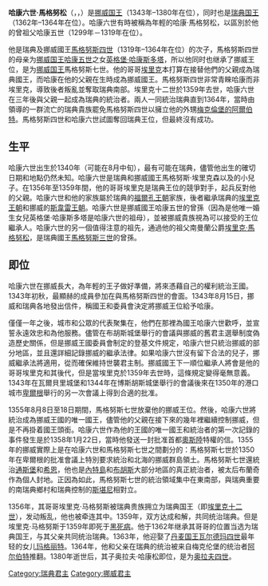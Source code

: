 {{Infobox royalty
| name        = 哈康六世·馬格努松
| image       = GelreNorge.jpg
| succession  = [[挪威国王|挪威国王]]
| reign       = 1343年（实际是从1355年） – 1380年
| predecessor = [[马格努斯七世|马格努斯七世]]
| successor   = [[奥拉夫四世|奥拉夫四世]]
| succession1 = [[瑞典国王|瑞典国王]]
| reign1      = 1362年 – 1364年
| predecessor1= [[马格努斯四世_(瑞典国王)|马格努斯四世]]
| successor1  = [[阿尔伯特_(瑞典国王)|阿尔伯特]]
| heir        = [[奥拉夫二世·哈康松|奥拉夫四世·哈康松]]
| house       = [[福尔孔王朝|福尔孔王朝]]
| father      = [[马格努斯四世_(瑞典国王)|马格努斯四世]]
| mother      = [[那慕爾的布蘭卡|那慕爾的布蘭卡]]
| birth_date  = 1340年
| birth_place = [[瑞典|瑞典]]
| death_date  = 1380年
| death_place = [[奥斯陆|奥斯陆]] 
}}
'''哈康六世·馬格努松'''（{{lang-no|Håkon VI Magnusson}}，{{lang-sv|Håkan Magnusson}}，{{bd|1340年||1380年|9月11日}}）是[[挪威国王|挪威国王]]（1343年–1380年在位），同时也是[[瑞典国王|瑞典国王]]（1362年–1364年在位）。哈康六世有時被稱為年輕的哈康·馬格努松，以區別於他的曾祖父哈康五世（1299年－1319年在位）。

他是瑞典及挪威國王[[马格努斯七世|馬格努斯四世]]（1319年–1364年在位）的次子，馬格努斯四世的母亲为[[挪威国王|挪威国王]][[哈康五世|哈康五世]]之女[[英格堡·哈康斯多塔|英格堡·哈康斯多塔]]，所以他同时也继承了挪威王位，是为[[挪威国王|挪威国王]]馬格努斯七世。他的哥哥[[埃里克十二世|埃里克]]本打算在接替他們的父親成為瑞典國王，而哈康在他的父親在生時成為挪威國王。馬格努斯四世非常青睞哈康而非埃里克，導致後者叛亂並奪取瑞典南部。埃里克十二世於1359年去世，哈康六世在三年後與父親一起成為瑞典的統治者。兩人一同統治瑞典直到1364年，當時由{{link-en|博·瓊森|Bo Jonsson (Grip)}}領導的一群流亡的瑞典貴族罷免馬格努斯四世以擁立他的外甥[[阿爾伯特_(瑞典國王)|梅克倫堡的阿爾伯特]]。馬格努斯四世和哈康六世試圖奪回瑞典王位，但最終沒有成功。

==生平==
哈康六世出生於1340年（可能在8月中旬），最有可能在瑞典，儘管他出生的確切日期和地點仍然未知。哈康六世是瑞典和挪威國王馬格努斯·埃里克森以及{{link-en|那慕爾的布蘭卡|Blanche of Namur}}的小兒子。在1356年至1359年間，他的哥哥埃里克是瑞典王位的競爭對手，起兵反對他的父親。哈康六世和他的家族屬於瑞典的[[福爾孔王朝|福爾孔王朝]]家族，後者繼承瑞典的[[埃里克王朝|埃里克王朝]]和挪威的[[斯韋雷王朝|斯韋雷王朝]]。哈康六世是挪威國王哈康五世的曾孫（因為是他唯一婚生女兒英格堡·哈康斯多塔是哈康六世的祖母），並被挪威貴族視為可以接受的王位繼承人。哈康六世的另一個值得注意的祖先，通過他的祖父南曼蘭公爵[[埃里克·馬格努松|埃里克·馬格努松]]，是瑞典國王[[馬格努斯·拉杜洛斯|馬格努斯三世]]的曾孫。

==即位==
哈康六世在挪威長大，為年輕的王子做好準備，將來憑藉自己的權利統治王國。1343年初秋，{{link-en|挪威王國委員會|Riksråd}}最顯赫的成員參加在{{link-en|瓦爾貝里城堡|Varberg Fortress}}與馬格努斯四世的會面。1343年8月15日，挪威和瑞典各地發出信件，稱國王和委員會決定將挪威王位給予哈康。

僅僅一年之後，城市和公眾的代表聚集在{{link-en|布胡斯城堡|Bohus Fortress}}，他們在那裡為國王哈康六世歡呼，並宣誓永遠效忠和為他服務。儘管在布胡斯城堡舉行的會議與挪威的舊君主選舉制度偽造歷史關係，但是挪威王國委員會制定的登基文件規定，哈康六世只統治挪威的部分地區，並且還詳細記錄挪威的繼承法律。如果哈康六世沒有留下合法的兒子，挪威繼承法將適用，從而確保維持世襲君主制。挪威國王下一順位繼承人將會是他的哥哥埃里克和其後代，但是當埃里克於1359年去世時，這條規定變得毫無意義。1343年在瓦爾貝里城堡和1344年在博斯胡斯城堡舉行的會議後來在1350年的港口城市[[卑爾根|卑爾根]]舉行的另一次會議上得到合適的批准。

1355年8月8日至18日期間，馬格努斯七世放棄他的挪威王位。然後，哈康六世將統治成為挪威王國的唯一國王，儘管他的父親在接下來的幾年裡繼續控制挪威，但是不再掛着國王頭銜。哈康六世作為他的王國的唯一國王和統治者的第一次記錄的事件發生是於1358年1月22日，當時他發送一封批准首都[[奧斯陸|奧斯陸]]特權的信。1355年的挪威實際上是在哈康六世和馬格努斯七世之間劃分的：馬格努斯七世於1350年在卑爾根的批准會議上特別要求統治{{link-en|霍洛加蘭|Hålogaland}}和北海的挪威群島領土。馬格努斯七世還統治[[通斯堡|通斯堡]]和[[希恩|希恩]]，他也是[[內特島|內特島]]和[[布胡斯|布胡斯]]大部分地區的真正統治者，被太后布蘭奇作為個人封地。正因為如此，馬格努斯七世的統治領域集中在東南部，與瑞典重要的南瑞典鄉村和瑞典控制的[[斯堪尼|斯堪尼]]相對立。

1356年，其哥哥埃里克·马格努斯被瑞典贵族拥立为瑞典国王（即[[埃里克十二世|埃里克十二世]]），发动叛乱，他也被牵连其中。1359年，双方达成和解，共同统治瑞典。但是埃里克·马格努斯于1359年即死于[[黑死病|黑死病]]。他于1362年继承其哥哥的位置当选为瑞典国王，与其父亲共同统治瑞典。1363年，他迎娶了[[丹麦国王|丹麦国王]][[瓦尔德玛四世|瓦尔德玛四世]]最年轻的女儿[[玛格丽特一世|玛格丽特]]。1364年，他和父亲在瑞典的统治被来自梅克伦堡的统治者[[阿尔伯特_(瑞典国王)|阿尔伯特]]推翻。1380年逝世后，其子奥拉夫·哈康松即位，是为[[奥拉夫四世|奥拉夫四世]]。
{{start box}}
{{s-hou|[[福尔孔王朝|福尔孔王朝]]||1340年||1380年|name=哈康·馬格努松}}
{{s-reg}}
{{s-bef|rows=2|before=[[马格努斯·埃里克松|马格努斯·埃里克松]]}}
{{s-ttl|title=[[挪威国王|挪威国王]]|years=1343年–1380年}}
{{s-aft|after=[[奥拉夫四世|奥拉夫四世]]}}
{{s-ttl|title=[[瑞典国王|瑞典国王]]|regent1=[[马格努斯四世_(瑞典国王)|马格努斯四世]]|years=1362年–1364年}}
{{s-aft|after=[[阿尔伯特_(瑞典国王)|阿尔伯特]]}}
{{end box}}

{{瑞典君主}}
{{挪威君主}}
[[Category:瑞典君主|Category:瑞典君主]]
[[Category:挪威君主|Category:挪威君主]]